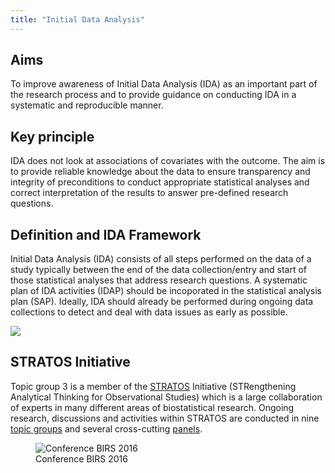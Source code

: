 ```yaml
---
title: "Initial Data Analysis"
---
```


## Aims

To improve awareness of Initial Data Analysis (IDA) as an important part of the research process and to provide guidance on conducting IDA in a systematic and reproducible manner.

## Key principle

IDA does not look at associations of covariates with the outcome. The aim is to provide reliable knowledge about the data to ensure transparency and integrity of preconditions to conduct appropriate statistical analyses and correct interpretation of the results to answer pre-defined research questions.

## Definition and IDA Framework

Initial Data Analysis (IDA) consists of all steps performed on the data of a study typically between the end of the data collection/entry and start of those statistical analyses that address research questions. 
A systematic plan of IDA activities (IDAP) should be incoporated in the statistical analysis plan (SAP). Ideally, IDA should already be performed during ongoing data collections to detect and deal with data issues as early as possible.

![](assets/idaframework.png)

## STRATOS Initiative

Topic group 3 is a member of the [STRATOS](https://stratos-initiative.org) Initiative (STRengthening Analytical Thinking for Observational Studies) which is a large collaboration of experts in many different areas of biostatistical research. Ongoing research, discussions and activities within STRATOS are conducted in nine [topic groups](https://stratos-initiative.org/en/groups) and several cross-cutting [panels](https://stratos-initiative.org/en/panels).

![Conference BIRS 2016](assets/Stratos_group2016.jpg){fig-align="center"}
